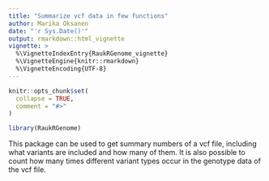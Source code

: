 ```yaml
---
title: "Summarize vcf data in few functions"
author: Marika Oksanen
date: "'r Sys.Date()'"
output: rmarkdown::html_vignette
vignette: >
  %\VignetteIndexEntry{RaukRGenome_vignette}
  %\VignetteEngine{knitr::rmarkdown}
  %\VignetteEncoding{UTF-8}
---
```


```r
knitr::opts_chunk$set(
  collapse = TRUE,
  comment = "#>"
)
```

```r
library(RaukRGenome)
```

This package can be used to get summary numbers of a vcf file, including what variants 
are included and how many of them. It is also possible to count how many times 
different variant types occur in the genotype data of the vcf file. 

